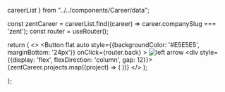   careerList
} from "../../components/Career/data";

  const zentCareer = careerList.find((career) => career.companySlug === 'zent');
  const router = useRouter();

  return (
    <>
      <Button
        flat
        auto
        style={{backgroundColor: '#E5E5E5', marginBottom: '24px'}}
        onClick={router.back}
      >
        <Image src="/assets/icon/left-arrow.svg" alt="left arrow" width={16} height={16}/>
      </Button>
      <div style={{display: 'flex', flexDirection: 'column', gap: 12}}>
        {zentCareer.projects.map((project) => (
          <Col key={project.name}>
            <ProjectInfo project={project}/>
            <ProjectDetails project={project}/>
          </Col>
        ))}
      </div>
    </>
  );

};

<Zent/>
